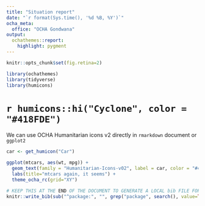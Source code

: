```yaml
---
title: "Situation report"
date: "`r format(Sys.time(), '%d %B, %Y')`"
ocha_meta:
  office: "OCHA Gondwana"
output:
  ochathemes::report:
    highlight: pygment
---
```


```r
knitr::opts_chunk$set(fig.retina=2)
```

```r
library(ochathemes)
library(tidyverse)
library(humicons)
```

# `r humicons::hi("Cyclone", color = "#418FDE")`

We can use OCHA Humanitarian icons v2 directly in `rmarkdown` document or `ggplot2`

```r
car <- get_humicon("Car")

ggplot(mtcars, aes(wt, mpg)) +
  geom_text(family = "Humanitarian-Icons-v02", label = car, color = "#418FDE") +
  labs(title="mtcars again, it seems") +
  theme_ocha_rc(grid="XY")

```

```r
# KEEP THIS AT THE END OF THE DOCUMENT TO GENERATE A LOCAL bib FILE FOR PKGS USED
knitr::write_bib(sub("^package:", "", grep("package", search(), value=TRUE)), file='skeleton.bib')
```
